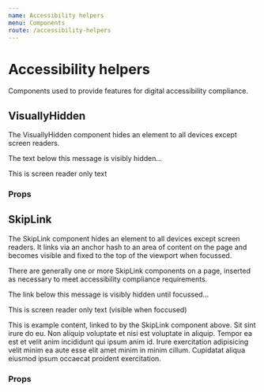 ```yaml
---
name: Accessibility helpers
menu: Components
route: /accessibility-helpers
---
```



# Accessibility helpers

Components used to provide features for digital accessibility compliance.

## VisuallyHidden

The VisuallyHidden component hides an element to all devices except screen readers.

<Playground>
	<p>The text below this message is visibly hidden...</p>
	<VisuallyHidden>This is screen reader only text</VisuallyHidden>
</Playground>

### Props

<PropsTable of={VisuallyHidden} />

## SkipLink

The SkipLink component hides an element to all devices except screen readers. It links via an anchor hash to an area of content on the page and becomes visible and fixed to the top of the viewport when focussed.

There are generally one or more SkipLink components on a page, inserted as necessary to meet accessibility compliance requirements.

<Playground>
	<p>The link below this message is visibly hidden until focussed...</p>
	<SkipLink href="#content">This is screen reader only text (visible when foccused)</SkipLink>
	<br />
	<div id="content">
		<p>
			This is example content, linked to by the SkipLink component above. Sit sint irure do eu. Non
			aliquip voluptate et nisi est voluptate in aliquip. Tempor ea est et velit anim incididunt qui
			ipsum anim id. Irure exercitation adipisicing velit minim ea aute esse elit amet minim in
			minim cillum. Cupidatat aliqua eiusmod ipsum occaecat proident exercitation.
		</p>
	</div>
</Playground>

### Props

<PropsTable of={SkipLink} />
